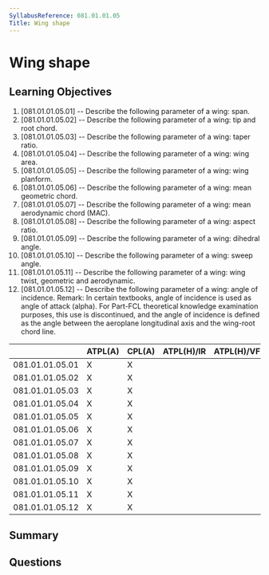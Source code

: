 ```yaml
---
SyllabusReference: 081.01.01.05
Title: Wing shape
---
```


# Wing shape

## Learning Objectives

1. [081.01.01.05.01] -- Describe the following parameter of a wing: span.
2. [081.01.01.05.02] -- Describe the following parameter of a wing: tip and root
   chord.
3. [081.01.01.05.03] -- Describe the following parameter of a wing: taper ratio.
4. [081.01.01.05.04] -- Describe the following parameter of a wing: wing area.
5. [081.01.01.05.05] -- Describe the following parameter of a wing: wing
   planform.
6. [081.01.01.05.06] -- Describe the following parameter of a wing: mean
   geometric chord.
7. [081.01.01.05.07] -- Describe the following parameter of a wing: mean
   aerodynamic chord (MAC).
8. [081.01.01.05.08] -- Describe the following parameter of a wing: aspect
   ratio.
9. [081.01.01.05.09] -- Describe the following parameter of a wing: dihedral
   angle.
10. [081.01.01.05.10] -- Describe the following parameter of a wing: sweep
    angle.
11. [081.01.01.05.11] -- Describe the following parameter of a wing: wing twist,
    geometric and aerodynamic.
12. [081.01.01.05.12] -- Describe the following parameter of a wing: angle of
    incidence. Remark: In certain textbooks, angle of incidence is used as angle
    of attack (alpha). For Part-FCL theoretical knowledge examination purposes,
    this use is discontinued, and the angle of incidence is defined as the angle
    between the aeroplane longitudinal axis and the wing-root chord line.

|                 | ATPL(A) | CPL(A) | ATPL(H)/IR | ATPL(H)/VFR | CPL(H) | IR  | CBIR(A) |
| --------------- | ------- | ------ | ---------- | ----------- | ------ | --- | ------- |
| 081.01.01.05.01 | X       | X      |            |             |        |     |         |
| 081.01.01.05.02 | X       | X      |            |             |        |     |         |
| 081.01.01.05.03 | X       | X      |            |             |        |     |         |
| 081.01.01.05.04 | X       | X      |            |             |        |     |         |
| 081.01.01.05.05 | X       | X      |            |             |        |     |         |
| 081.01.01.05.06 | X       | X      |            |             |        |     |         |
| 081.01.01.05.07 | X       | X      |            |             |        |     |         |
| 081.01.01.05.08 | X       | X      |            |             |        |     |         |
| 081.01.01.05.09 | X       | X      |            |             |        |     |         |
| 081.01.01.05.10 | X       | X      |            |             |        |     |         |
| 081.01.01.05.11 | X       | X      |            |             |        |     |         |
| 081.01.01.05.12 | X       | X      |            |             |        |     |         |

## Summary

## Questions
